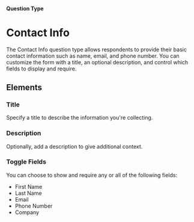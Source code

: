 
#### Question Type

# Contact Info

The Contact Info question type allows respondents to provide their basic contact information such as name, email, and phone number. You can customize the form with a title, an optional description, and control which fields to display and require.

<SurveyEmbed surveyUrl="https://app.formbricks.com/s/z2zjoonfeythx5n6z5qijbsg" />

## Elements
<MdxImage
  src={Contact}
  alt="Overview of Contact Info question type"
  quality="100"
  className="max-w-full rounded-lg sm:max-w-3xl"
/>

### Title

Specify a title to describe the information you're collecting.

### Description

Optionally, add a description to give additional context.

### Toggle Fields

You can choose to show and require any or all of the following fields:
   - First Name
   - Last Name
   - Email
   - Phone Number
   - Company
